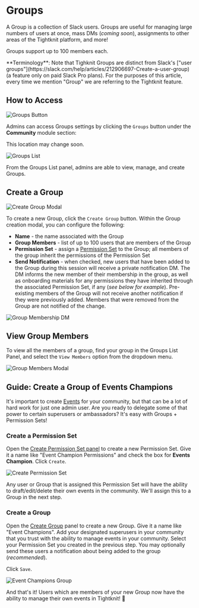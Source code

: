 
# Groups

A Group is a collection of Slack users. Groups are useful for managing large numbers of users at once, mass DMs (_coming soon_), assignments to other areas of the Tightknit platform, and more!

<Callout type="info">Groups support up to 100 members each.</Callout>

<Callout>
**Terminology**: 
Note that Tighknit Groups are distinct from Slack's ["user
groups"](https://slack.com/help/articles/212906697-Create-a-user-group) (a feature only on paid Slack Pro plans). For the purposes of this article, every
time we mention "Group" we are referring to the Tightknit feature.

</Callout>

## How to Access

![Groups Button](/community/community-module.png)

Admins can access Groups settings by clicking the `Groups` button under the **Community** module section:

<Callout type="info">This location may change soon.</Callout>

![Groups List](/community/groups/groups-list.png)

From the Groups List panel, admins are able to view, manage, and create Groups.

## Create a Group

![Create Group Modal](/community/groups/create-group-modal.png)

To create a new Group, click the `Create Group` button. Within the Group creation modal, you can configure the following:

- **Name** - the name associated with the Group
- **Group Members** - list of up to 100 users that are members of the Group
- **Permission Set** - assign a [Permission Set](/community/permission-sets) to the Group; all members of the group inherit the permissions of the Permission Set
- **Send Notification** - when checked, new users that have been added to the Group during this session will receive a private notification DM. The DM informs the new member of their membership in the group, as well as onboarding materials for any permissions they have inherited through the associated Permission Set, if any (_see below for example_). Pre-existing members of the Group will not receive another notification if they were previously added. Members that were removed from the Group are not notified of the change.

![Group Membership DM](/community/groups/group-membership-dm.png)

## View Group Members

To view all the members of a group, find your group in the Groups List Panel, and select the `View Members` option from the dropdown menu.

![Group Members Modal](/community/groups/group-members.png)

## Guide: Create a Group of Events Champions

It's important to create [Events](/events/getting-started) for your community, but that can be a lot of hard work for just one admin user. Are you ready to delegate some of that power to certain superusers or ambassadors? It's easy with Groups + Permission Sets!

<Steps>

### Create a Permission Set

Open the [Create Permission Set panel](/community/permission-sets#create-a-permission-set) to create a new Permission Set. Give it a name like "Event Champion Permissions" and check the box for **Events Champion**. Click `Create`.

![Create Permission Set](/community/permission-sets/create-permission-set-modal.png)

Any user or Group that is assigned this Permission Set will have the ability to draft/edit/delete their own events in the community. We'll assign this to a Group in the next step.

### Create a Group

Open the [Create Group](#create-a-group) panel to create a new Group. Give it a name like "Event Champions". Add your designated superusers in your community that you trust with the ability to manage events in your community. Select your Permission Set you created in the previous step. You may optionally send these users a notification about being added to the group (_recommended_).

Click `Save`.

![Event Champions Group](/community/groups/event-champions.png)

</Steps>

And that's it! Users which are members of your new Group now have the ability to manage their own events in Tightknit! 🤘
